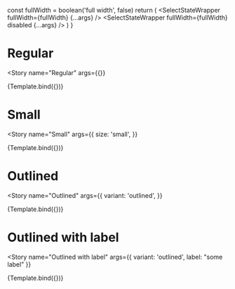 

<Meta
  title="Components/Selects/CommonSelect"
  decorators={decorators}
/>

  const fullWidth = boolean('full width', false)
  return (
    <Grid container direction="column" spacing={1}>
      <Grid item>
        <SelectStateWrapper fullWidth={fullWidth} {...args} />
      </Grid>
      <Grid item>
        <SelectStateWrapper fullWidth={fullWidth} disabled {...args} />
      </Grid>
    </Grid>
  )
}

# Regular
<Story
  name="Regular"
  args={{}}
>
  {Template.bind({})}
</Story>

# Small
<Story
  name="Small"
  args={{
    size: 'small',
  }}
>
  {Template.bind({})}
</Story>

# Outlined
<Story
  name="Outlined"
  args={{
    variant: 'outlined',
  }}
>
  {Template.bind({})}
</Story>

# Outlined with label
<Story
 name="Outlined with label"
  args={{
    variant: 'outlined',
    label: "some label"
  }}
>
  {Template.bind({})}
</Story>
